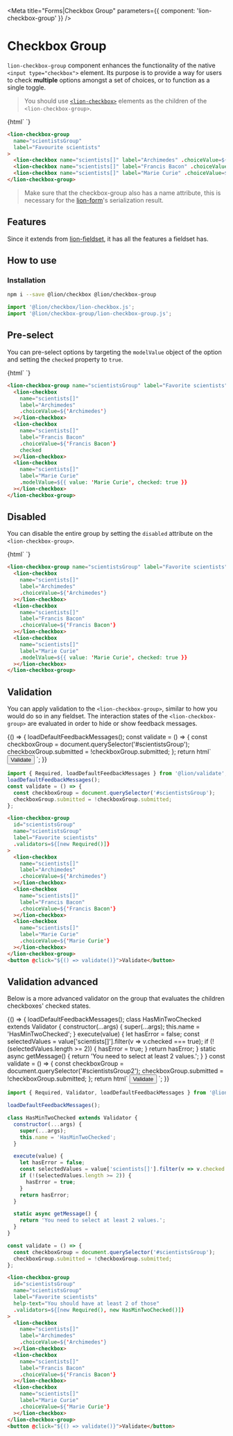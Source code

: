 

<Meta title="Forms|Checkbox Group" parameters={{ component: 'lion-checkbox-group' }} />

# Checkbox Group

`lion-checkbox-group` component enhances the functionality of the native `<input type="checkbox">` element.
Its purpose is to provide a way for users to check **multiple** options amongst a set of choices, or to function as a single toggle.

> You should use <a href="https://github.com/ing-bank/lion/tree/master/packages/checkbox" target="_blank">`<lion-checkbox>`</a> elements as the children of the `<lion-checkbox-group>`.

<Story name="Default">
  {html`
    <lion-checkbox-group
      name="scientistsGroup"
      label="Favorite scientists"
    >
      <lion-checkbox name="scientists[]" label="Archimedes" .choiceValue=${'Archimedes'}></lion-checkbox>
      <lion-checkbox name="scientists[]" label="Francis Bacon" .choiceValue=${'Francis Bacon'}></lion-checkbox>
      <lion-checkbox name="scientists[]" label="Marie Curie" .choiceValue=${'Marie Curie'}></lion-checkbox>
    </lion-checkbox-group>
  `}
</Story>

```html
<lion-checkbox-group
  name="scientistsGroup"
  label="Favourite scientists"
>
  <lion-checkbox name="scientists[]" label="Archimedes" .choiceValue=${'Archimedes'}></lion-checkbox>
  <lion-checkbox name="scientists[]" label="Francis Bacon" .choiceValue=${'Francis Bacon'}></lion-checkbox>
  <lion-checkbox name="scientists[]" label="Marie Curie" .choiceValue=${'Marie Curie'}></lion-checkbox>
</lion-checkbox-group>
```

> Make sure that the checkbox-group also has a name attribute, this is necessary for the [lion-form](?path=/docs/forms-form)'s serialization result.

## Features

Since it extends from [lion-fieldset](?path=/docs/forms-fieldset), it has all the features a fieldset has.

## How to use

### Installation

```sh
npm i --save @lion/checkbox @lion/checkbox-group
```

```js
import '@lion/checkbox/lion-checkbox.js';
import '@lion/checkbox-group/lion-checkbox-group.js';
```

## Pre-select

You can pre-select options by targeting the `modelValue` object of the option and setting the `checked` property to `true`.

<Story name="Pre-select">
  {html`
    <lion-checkbox-group name="scientistsGroup" label="Favorite scientists">
      <lion-checkbox
        name="scientists[]"
        label="Archimedes"
        .choiceValue=${'Archimedes'}
      ></lion-checkbox>
      <lion-checkbox
        name="scientists[]"
        label="Francis Bacon"
        .choiceValue=${'Francis Bacon'}
        checked
      ></lion-checkbox>
      <lion-checkbox
        name="scientists[]"
        label="Marie Curie"
        .modelValue=${{ value: 'Marie Curie', checked: true }}
      ></lion-checkbox>
    </lion-checkbox-group>
  `}
</Story>

```html
<lion-checkbox-group name="scientistsGroup" label="Favorite scientists">
  <lion-checkbox
    name="scientists[]"
    label="Archimedes"
    .choiceValue=${'Archimedes'}
  ></lion-checkbox>
  <lion-checkbox
    name="scientists[]"
    label="Francis Bacon"
    .choiceValue=${'Francis Bacon'}
    checked
  ></lion-checkbox>
  <lion-checkbox
    name="scientists[]"
    label="Marie Curie"
    .modelValue=${{ value: 'Marie Curie', checked: true }}
  ></lion-checkbox>
</lion-checkbox-group>
```

## Disabled

You can disable the entire group by setting the `disabled` attribute on the `<lion-checkbox-group>`.

<Story name="Disabled">
  {html`
    <lion-checkbox-group name="scientistsGroup" label="Favorite scientists" disabled>
      <lion-checkbox
        name="scientists[]"
        label="Archimedes"
        .choiceValue=${'Archimedes'}
      ></lion-checkbox>
      <lion-checkbox
        name="scientists[]"
        label="Francis Bacon"
        .choiceValue=${'Francis Bacon'}
      ></lion-checkbox>
      <lion-checkbox
        name="scientists[]"
        label="Marie Curie"
        .modelValue=${{ value: 'Marie Curie', checked: true }}
      ></lion-checkbox>
    </lion-checkbox-group>
  `}
</Story>

```html
<lion-checkbox-group name="scientistsGroup" label="Favorite scientists" disabled>
  <lion-checkbox
    name="scientists[]"
    label="Archimedes"
    .choiceValue=${'Archimedes'}
  ></lion-checkbox>
  <lion-checkbox
    name="scientists[]"
    label="Francis Bacon"
    .choiceValue=${'Francis Bacon'}
  ></lion-checkbox>
  <lion-checkbox
    name="scientists[]"
    label="Marie Curie"
    .modelValue=${{ value: 'Marie Curie', checked: true }}
  ></lion-checkbox>
</lion-checkbox-group>
```

## Validation

You can apply validation to the `<lion-checkbox-group>`, similar to how you would do so in any fieldset.
The interaction states of the `<lion-checkbox-group>` are evaluated in order to hide or show feedback messages.

<Story name="Validation">
  {() => {
    loadDefaultFeedbackMessages();
    const validate = () => {
      const checkboxGroup = document.querySelector('#scientistsGroup');
      checkboxGroup.submitted = !checkboxGroup.submitted;
    };
    return html`
      <lion-checkbox-group
        id="scientistsGroup"
        name="scientistsGroup"
        label="Favorite scientists"
        .validators=${[new Required()]}
      >
        <lion-checkbox
          name="scientists[]"
          label="Archimedes"
          .choiceValue=${'Archimedes'}
        ></lion-checkbox>
        <lion-checkbox
          name="scientists[]"
          label="Francis Bacon"
          .choiceValue=${'Francis Bacon'}
        ></lion-checkbox>
        <lion-checkbox
          name="scientists[]"
          label="Marie Curie"
          .choiceValue=${'Marie Curie'}
        ></lion-checkbox>
      </lion-checkbox-group>
      <button @click="${() => validate()}">Validate</button>
    `;
  }}
</Story>

```js
import { Required, loadDefaultFeedbackMessages } from '@lion/validate';
loadDefaultFeedbackMessages();
const validate = () => {
  const checkboxGroup = document.querySelector('#scientistsGroup');
  checkboxGroup.submitted = !checkboxGroup.submitted;
};
```

```html
<lion-checkbox-group
  id="scientistsGroup"
  name="scientistsGroup"
  label="Favorite scientists"
  .validators=${[new Required()]}
>
  <lion-checkbox
    name="scientists[]"
    label="Archimedes"
    .choiceValue=${'Archimedes'}
  ></lion-checkbox>
  <lion-checkbox
    name="scientists[]"
    label="Francis Bacon"
    .choiceValue=${'Francis Bacon'}
  ></lion-checkbox>
  <lion-checkbox
    name="scientists[]"
    label="Marie Curie"
    .choiceValue=${'Marie Curie'}
  ></lion-checkbox>
</lion-checkbox-group>
<button @click="${() => validate()}">Validate</button>
```


## Validation advanced

Below is a more advanced validator on the group that evaluates the children checkboxes' checked states.

<Story name="Validation Advanced">
  {() => {
    loadDefaultFeedbackMessages();
    class HasMinTwoChecked extends Validator {
      constructor(...args) {
        super(...args);
        this.name = 'HasMinTwoChecked';
      }
      execute(value) {
        let hasError = false;
        const selectedValues = value['scientists[]'].filter(v => v.checked === true);
        if (!(selectedValues.length >= 2)) {
          hasError = true;
        }
        return hasError;
      }
      static async getMessage() {
        return 'You need to select at least 2 values.';
      }
    }
    const validate = () => {
      const checkboxGroup = document.querySelector('#scientistsGroup2');
      checkboxGroup.submitted = !checkboxGroup.submitted;
    };
    return html`
      <lion-checkbox-group
        id="scientistsGroup2"
        name="scientistsGroup"
        label="Favorite scientists"
        help-text="You should have at least 2 of those"
        .validators=${[new Required(), new HasMinTwoChecked()]}
      >
        <lion-checkbox
          name="scientists[]"
          label="Archimedes"
          .choiceValue=${'Archimedes'}
        ></lion-checkbox>
        <lion-checkbox
          name="scientists[]"
          label="Francis Bacon"
          .choiceValue=${'Francis Bacon'}
        ></lion-checkbox>
        <lion-checkbox
          name="scientists[]"
          label="Marie Curie"
          .choiceValue=${'Marie Curie'}
        ></lion-checkbox>
      </lion-checkbox-group>
      <button @click="${() => validate()}">Validate</button>
    `;
  }}
</Story>

```js
import { Required, Validator, loadDefaultFeedbackMessages } from '@lion/validate';

loadDefaultFeedbackMessages();

class HasMinTwoChecked extends Validator {
  constructor(...args) {
    super(...args);
    this.name = 'HasMinTwoChecked';
  }

  execute(value) {
    let hasError = false;
    const selectedValues = value['scientists[]'].filter(v => v.checked === true);
    if (!(selectedValues.length >= 2)) {
      hasError = true;
    }
    return hasError;
  }

  static async getMessage() {
    return 'You need to select at least 2 values.';
  }
}

const validate = () => {
  const checkboxGroup = document.querySelector('#scientistsGroup');
  checkboxGroup.submitted = !checkboxGroup.submitted;
};
```

```html
<lion-checkbox-group
  id="scientistsGroup"
  name="scientistsGroup"
  label="Favorite scientists"
  help-text="You should have at least 2 of those"
  .validators=${[new Required(), new HasMinTwoChecked()]}
>
  <lion-checkbox
    name="scientists[]"
    label="Archimedes"
    .choiceValue=${'Archimedes'}
  ></lion-checkbox>
  <lion-checkbox
    name="scientists[]"
    label="Francis Bacon"
    .choiceValue=${'Francis Bacon'}
  ></lion-checkbox>
  <lion-checkbox
    name="scientists[]"
    label="Marie Curie"
    .choiceValue=${'Marie Curie'}
  ></lion-checkbox>
</lion-checkbox-group>
<button @click="${() => validate()}">Validate</button>
```
